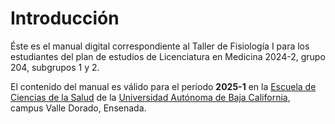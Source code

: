 # Introducción {.unnumbered}

Éste es el manual digital correspondiente al Taller de Fisiología I para los estudiantes del plan de estudios de Licenciatura en Medicina 2024-2, grupo 204, subgrupos 1 y 2.

:::{.callout-note}
El contenido del manual es válido para el período **2025-1** en la [Escuela de Ciencias de la Salud](https://medicina.ens.uabc.mx/) de la [Universidad Autónoma de Baja California](https://www.uabc.mx/), campus Valle Dorado, Ensenada.
:::
